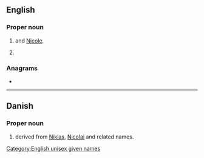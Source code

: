 ==English==

===Proper noun===
{{en-proper noun}}

# {{given name|lang=en|female|diminutive=Nicola}} and [[Nicole]].
# {{given name|lang=en|male|diminutive=Nicholas}}

===Anagrams===
* {{anagrams|en|a=ciikn|kinic}}

[[Category:English unisex given names]]

----

==Danish==

===Proper noun===
{{head|da|proper noun}}

# {{given name|male|lang=da}} derived from [[Niklas]], [[Nicolai]] and related names.